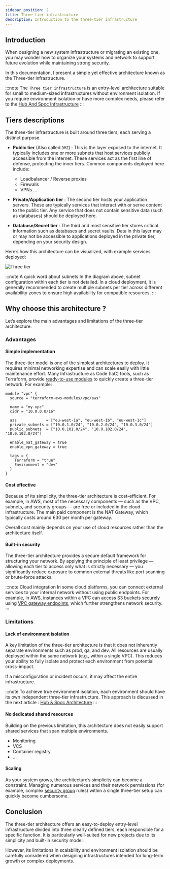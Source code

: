 ```yaml
---
sidebar_position: 2
title: Three-tier infrastructure
description: Introduction to the three-tier infrastructure
---
```


## Introduction

When designing a new system infrastructure or migrating an existing one, you may wonder how to organize your systems and network to support future evolution while maintaining strong security.

In this documentation, I present a simple yet effective architecture known as the Three-tier infrastructure.

:::note
The `Three tier infrastructure` is an entry-level architecture suitable for small to medium-sized infrastructures without environment isolation. If you require environment isolation or have more complex needs, please refer to the [Hub And Spoc Infrastructure](./hub-and-spoc.mdx)
:::

## Tiers descriptions

The three-tier infrastructure is built around three tiers, each serving a distinct purpose.

- **Public tier** (Also called `DMZ`) : This is the layer exposed to the internet. It typically includes one or more subnets that host services publicly accessible from the internet. These services act as the first line of defense, protecting the inner tiers.
Common components deployed here include:

  - Loadbalancer / Reverse proxies
  - Firewalls
  - VPNs
  ... 

- **Private/Application tier** : The second tier hosts your application servers. These are typically services that interact with or serve content to the public tier. Any service that does not contain sensitive data (such as databases) should be deployed here.

- **Database/Secret tier** : The third and most sensitive tier stores critical information such as databases and secret vaults. Data in this layer may or may not be accessible to applications deployed in the private tier, depending on your security design.

Here’s how this architecture can be visualized, with example services deployed:

![Three tier](/img/architecture/system-network/three-tier/introduction.drawio.svg)


:::note A quick word about subnets
In the diagram above, subnet configuration within each tier is not detailed.
In a cloud deployment, it is generally recommended to create multiple subnets per tier across different availability zones to ensure high availability for compatible resources.
:::

## Why choose this architecture ?

Let’s explore the main advantages and limitations of the three-tier architecture.

### Advantages

#### Simple implementation

The three-tier model is one of the simplest architectures to deploy. It requires minimal networking expertise and can scale easily with little maintenance effort.
Many Infrastructure as Code (IaC) tools, such as Terraform, provide [ready-to-use modules]((https://registry.terraform.io/modules/terraform-aws-modules/vpc/aws/latest)) to quickly create a three-tier network. For example:

```hcl title="VPC module instanciation"
module "vpc" {
  source = "terraform-aws-modules/vpc/aws"

  name = "my-vpc"
  cidr = "10.0.0.0/16"

  azs             = ["eu-west-1a", "eu-west-1b", "eu-west-1c"]
  private_subnets = ["10.0.1.0/24", "10.0.2.0/24", "10.0.3.0/24"]
  public_subnets  = ["10.0.101.0/24", "10.0.102.0/24", "10.0.103.0/24"]

  enable_nat_gateway = true
  enable_vpn_gateway = true

  tags = {
    Terraform = "true"
    Environment = "dev"
  }
}
```

#### Cost effective

Because of its simplicity, the three-tier architecture is cost-efficient. For example, in AWS, most of the necessary components — such as the VPC, subnets, and security groups — are free or included in the cloud infrastructure. The main paid component is the NAT Gateway, which typically costs around €30 per month per gateway.

Overall cost mainly depends on your use of cloud resources rather than the architecture itself.

#### Built-in security

The three-tier architecture provides a secure default framework for structuring your network.
By applying the principle of least privilege — allowing each tier to access only what is strictly necessary — you significantly reduce exposure to common external threats like port scanning or brute-force attacks.


:::note Cloud integration
In some cloud platforms, you can connect external services to your internal network without using public endpoints.
For example, in AWS, instances within a VPC can access S3 buckets securely using [VPC gateway endpoints](https://docs.aws.amazon.com/vpc/latest/privatelink/gateway-endpoints.html), which further strengthens network security.
:::


### Limitations

#### Lack of environment isolation

A key limitation of the three-tier architecture is that it does not inherently separate environments such as prod, qa, and dev.
All resources are usually deployed within the same network (e.g., within a single VPC). This reduces your ability to fully isolate and protect each environment from potential cross-impact.

If a misconfiguration or incident occurs, it may affect the entire infrastructure.

:::note
To achieve true environment isolation, each environment should have its own independent three-tier infrastructure.
This approach is discussed in the next article : [Hub & Spoc Architecture](./hub-and-spoc.mdx)
:::

#### No dedicated shared resources

Building on the previous limitation, this architecture does not easily support shared services that span multiple environments.

  - Monitoring
  - VCS
  - Container registry
  - ...

#### Scaling

As your system grows, the architecture’s simplicity can become a constraint.
Managing numerous services and their network permissions (for example, complex [security group](https://docs.aws.amazon.com/vpc/latest/userguide/vpc-security-groups.html) rules) within a single three-tier setup can quickly become cumbersome.

## Conclusion

The three-tier architecture offers an easy-to-deploy entry-level infrastructure divided into three clearly defined tiers, each responsible for a specific function. It is particularly well-suited for new projects due to its simplicity and built-in security model.

However, its limitations in scalability and environment isolation should be carefully considered when designing infrastructures intended for long-term growth or complex deployments.